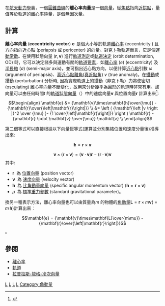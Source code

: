 {{multiple issues|
{{expand|time=2018-12-04T04:24:54+00:00}}
{{expert|time=2018-12-04T04:24:54+00:00}}

}}
{{noteTA
|G1=物理學
}}
在[[航天動力學|航天動力學]]裏，一個[[圓錐曲線|圓錐曲線]]的'''離心率向量'''是一個[[向量|向量]]，從[[焦點|焦點]]指向[[拱點|近拱點]]，量值等於軌道的[[離心率|離心率]]純量，是個[[無量綱|無因次量]]。

==計算==
'''離心率向量''' ('''eccentricity vector''') <math> \mathbf{e} \,</math> 是個大小等於軌道[[離心率|離心率]] (eccentricity ) 且方向指向[[近心點|近心點]] (periapsis 或 pericenter) 的向量。對[[克卜勒軌道|克卜勒軌道]]而言，它是個[[運動常數|運動常數]]。在使用狀態向量 (<math>\mathbf{r}, \mathbf{v}</math>) 進行[[軌道測定|軌道測定]]或[[軌道測定|軌道決定]] (orbit determination, OD) 時，它可以決定諸多與運動有關的[[軌道要素|軌道要素]]，如[[離心率|離心率]] (<math>e</math>) (eccentricity) 及[[半長軸|半長軸]] (<math>a</math>) (semi-major axis)，並可指出近心點方向，以便計算[[拱點|近心點]]引數 <math>\omega</math> (argument of periapsis)、[[真近點角|真近心點離角(真近點角)]] <math>\nu</math> (true anomaly)。在[[攝動|攝動]]或擾動 (perturbation) 分析時, 因為實際軌道上的攝動（非克卜勒）力將使密切 (osculating) 離心率向量不斷變化，故用來分析幾乎為圓形的軌道時非常有用。該向量可以由任何時間<math> t \!\,</math>的[[軌道狀態向量|軌道狀態向量]]（{{lang|en|orbital state vector}}）中的速度向量<math> \mathbf{v} \!\,</math>與位置向量<math> \mathbf{r} \!\,</math>計算出來<ref>{{cite book |title=The Kepler Problem |first=Bruno |last=Cordani |page=22 |publisher=Birkhaeuser |year=2003 |isbn=3-7643-6902-7 }}</ref>:

:<math>\begin{align}
\mathbf{e} &= {\mathbf{v}\times\mathbf{h}\over{\mu}} - {\mathbf{r}\over{\left|\mathbf{r}\right|}} \\
&= \left ( {\mathbf{\left |v \right |}^2 \over {\mu} }- {1 \over{\left|\mathbf{r}\right|}} \right ) \mathbf{r} - {\mathbf{r} \cdot \mathbf{v} \over{\mu}} \mathbf{v} \\
\end{align}</math>

第二個等式可以直接根據以下向量恆等式(運算並分別集結位置和速度分量後)推導出來:
:<math>\mathbf{h} = \mathbf{r}\times\mathbf{v}</math>
:<math> \mathbf{v}\times \left ( \mathbf{r}\times \mathbf{v} \right ) = \left ( \mathbf{v} \cdot \mathbf{v} \right ) \mathbf{r} - \left ( \mathbf{r} \cdot \mathbf{v} \right ) \mathbf{v}</math>
其中:
*<math>\mathbf{r}\,\!</math> 為 [[位置向量|位置向量]] (position vector)
*<math>\mathbf{v}\,\!</math> 為 [[位置向量#位置向量的導數|速度向量]] (velocity vector)
*<math>\mathbf{h}\,\!</math> 為 [[角動量|比角動量向量]] (specific angular momentum vector) (<math>\mathbf{h} = \mathbf{r}\times\mathbf{v}</math>)
*<math>\mu\,\!</math> 為 [[標準重力參數|標準重力參數]] (standard gravitational parameter)。

換另一種表示方法，離心率向量也可以由質量為<math>m \!\,</math>的物體的[[角動量|角動量]]<math>\mathbf{L}=\mathbf{r}\times m\mathbf{v} (=m \, \mathbf{h})</math>計算出來：
:<math> \mathbf{e} = {\mathbf{v}\times\mathbf{L}\over{m\mu}} - {\mathbf{r}\over{\left|\mathbf{r}\right|}} </math>。

==參閱==
*[[離心率|離心率]]
*[[軌道|軌道]]
*[[拉普拉斯-龍格-冷次向量|拉普拉斯-龍格-冷次向量]]

[[Category:經典力學|L]]
[[Category:天體力學|L]]
[[Category:物理量|L]]
[[Category:向量|L]]
[[Category:角動量|Category:角動量]]